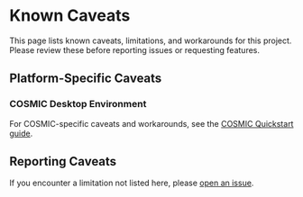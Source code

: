 # Known Caveats

This page lists known caveats, limitations, and workarounds for this project. Please review these before reporting issues or requesting features.

## Platform-Specific Caveats

### COSMIC Desktop Environment

For COSMIC-specific caveats and workarounds, see the [COSMIC Quickstart guide](/quickstart/cosmic#known-caveats).

## Reporting Caveats

If you encounter a limitation not listed here, please [open an issue](https://github.com/vicinaehq/vicinae/issues).
